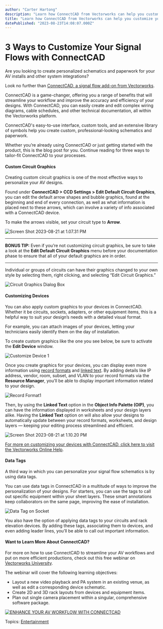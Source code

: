 ```yaml
---
author: "Carter Hartong"
description: "Learn how ConnectCAD from Vectorworks can help you customize your AV signal flows."
title: "Learn how ConnectCAD from Vectorworks can help you customize your AV signal flows." 
datePublished: "2023-08-23T14:08:07.000Z"
---
```

# 3 Ways to Customize Your Signal Flows with ConnectCAD

Are you looking to create personalized schematics and paperwork for your AV installs and other system integrations?

Look no further than [ConnectCAD, a signal flow add-on from Vectorworks](https://www.vectorworks.net/connectcad).

ConnectCAD is a game-changer, offering you a range of benefits that will streamline your workflow and improve the accuracy and efficiency of your designs. With ConnectCAD, you can easily create and edit complex wiring diagrams, cable schedules, and other technical documentation, all within the Vectorworks platform.

ConnectCAD's easy-to-use interface, custom tools, and an extensive library of symbols help you create custom, professional-looking schematics and paperwork.

Whether you’re already using ConnectCAD or just getting started with the product, this is the blog post for you. Continue reading for three ways to tailor-fit ConnectCAD to your processes.

#### Custom Circuit Graphics

Creating custom circuit graphics is one of the most effective ways to personalize your AV designs.

Found under **ConnectCAD > CCD Settings > Edit Default Circuit Graphics**, you can edit the default arrow shapes and bubble graphics, found at the beginning and end of every connection, as well as what information is placed next to these arrows, which can involve a variety of info associated with a ConnectCAD device.

To make the arrows visible, set your circuit type to **Arrow**.

![Screen Shot 2023-08-21 at 1.07.31 PM](https://blog.vectorworks.net/hs-fs/hubfs/Blog%20Images/230814_ENT%20ConnectCAD/Screen%20Shot%202023-08-21%20at%201.07.31%20PM.png?width=1440&height=602&name=Screen%20Shot%202023-08-21%20at%201.07.31%20PM.png)

---

**BONUS TIP:** Even if you’re not customizing circuit graphics, be sure to take a look at the **Edit Default Circuit Graphics** menu before your documentation phase to ensure that all of your default graphics are in order.

---

Individual or groups of circuits can have their graphics changed to your own style by selecting them, right clicking, and selecting “Edit Circuit Graphics.”

![Circuit Graphics Dialog Box](https://blog.vectorworks.net/hs-fs/hubfs/Blog%20Images/230814_ENT%20ConnectCAD/Circuit%20Graphics%20Dialog%20Box.png?width=700&height=610&name=Circuit%20Graphics%20Dialog%20Box.png)

#### Customizing Devices 

You can also apply custom graphics to your devices in ConnectCAD. Whether it be circuits, sockets, adapters, or other equipment items, this is a helpful way to suit your design’s needs with a detailed visual format.

For example, you can attach images of your devices, letting your technicians easily identify them on the day of installation.

To create custom graphics like the one you see below, be sure to activate the **Edit Device** window.

![Customize Device 1](https://blog.vectorworks.net/hs-fs/hubfs/Blog%20Images/230814_ENT%20ConnectCAD/Customize%20Device%201.png?width=1440&height=656&name=Customize%20Device%201.png)

Once you create graphics for your devices, you can display even more information using [record formats](https://app-help.vectorworks.net/2023/eng/VW2023%5FGuide/Database/Record%20format%5Fdatabase%5Fconnection.htm?rhsearch=record%20format&rhhlterm=record%20records%20format%20formats) and [linked text](https://app-help.vectorworks.net/2023/eng/VW2023%5FGuide/RecordsSchedules/Linking%5Ftext%5Fto%5Frecord%5Fformats.htm?rhhlterm=linking%20link%20links%20text&rhsearch=linked%20text). By adding details like IP address, vendor, room, subset, and VLAN to your record formats via the **Resource Manager**, you’ll be able to display important information related to your design.

![Record Format1](https://blog.vectorworks.net/hs-fs/hubfs/Blog%20Images/230814_ENT%20ConnectCAD/Record%20Format1.png?width=700&height=554&name=Record%20Format1.png)

Then, by using the **Linked Text** option in the **Object Info Palette (OIP)**, you can have the information displayed in worksheets and your design layers alike. Having the **Linked Text** option on will also allow your designs to automatically update between your record formats, worksheets, and design layers — keeping your editing process streamlined and efficient.

![Screen Shot 2023-08-21 at 1.10.20 PM](https://blog.vectorworks.net/hs-fs/hubfs/Blog%20Images/230814_ENT%20ConnectCAD/Screen%20Shot%202023-08-21%20at%201.10.20%20PM.png?width=700&height=521&name=Screen%20Shot%202023-08-21%20at%201.10.20%20PM.png)

[For more on customizing your devices with ConnectCAD, click here to visit the Vectorworks Online Help](https://app-help.vectorworks.net/2023/eng/VW2023%5FGuide/ConnectCAD/Customizing%5FConnectCAD%5Fobjects.htm#h).

#### Data Tags

A third way in which you can personalize your signal flow schematics is by using data tags.

You can use data tags in ConnectCAD in a multitude of ways to improve the personalization of your designs. For starters, you can use the tags to call out specific equipment within your sheet layers. These smart annotations keep collaborators on the same page, improving the ease of installation.

![Data Tag on Socket](https://blog.vectorworks.net/hs-fs/hubfs/Blog%20Images/230814_ENT%20ConnectCAD/Data%20Tag%20on%20Socket.png?width=700&height=514&name=Data%20Tag%20on%20Socket.png)

You also have the option of applying data tags to your circuits and rack elevation devices. By adding these tags, associating them to devices, and even adding leader lines, you’ll be able to call out important information.

#### Want to Learn More About ConnectCAD?

For more on how to use ConnectCAD to streamline your AV workflows and put on more efficient productions, check out this free webinar on [Vectorworks University](https://university.vectorworks.net/).

The webinar will cover the following learning objectives:

* Layout a new video playback and PA system in an existing venue, as well as edit a corresponding device schematic.
* Create 2D and 3D rack layouts from devices and equipment items.
* Plan out single camera placement within a singular, comprehensive software package.

[![ENHANCE YOUR AV WORKFLOW WITH CONNECTCAD](https://no-cache.hubspot.com/cta/default/3018241/68569a16-d22c-4d07-9868-43aa4a40ea69.png)](https://cta-redirect.hubspot.com/cta/redirect/3018241/68569a16-d22c-4d07-9868-43aa4a40ea69) 

 Topics: [Entertainment](https://blog.vectorworks.net/topic/entertainment) 

 